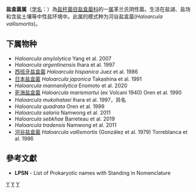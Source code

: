 {{Automatic taxobox
| taxon = Haloarcula
| authority = Torreblanca et al., 1986
| type species = 河谷盐盒菌<br>''Haloarcula vallismortis''
| type species authority = (González et al., 1979) Torreblanca et al., 1986
}}
'''盐盒菌属'''（[[学名|学名]]：{{lang|la|''Haloarcula''}}）為[[盐杆菌目|盐杆菌目]][[盐盒菌科|盐盒菌科]]的一[[属|属]]革兰氏阴性菌。生活在盐湖、盐场和含盐土壤等中性盐环境中。此属的模式种为河谷盐盒菌(''Haloarcula vallismortis'')。

==下属物种==
* ''Haloarcula amylolytica'' Yang et al. 2007
* ''Haloarcula argentinensis'' Ihara et al. 1997
* [[西班牙盐盒菌|西班牙盐盒菌]] ''Haloarcula hispanica'' Juez et al. 1986
* [[日本盐盒菌|日本盐盒菌]] ''Haloarcula japonica'' Takashina et al. 1991
* ''Haloarcula mannanilytica'' Enomoto et al. 2020
* [[死海盐盒菌|死海盐盒菌]] ''Haloarcula marismortui'' (ex Volcani 1940) Oren et al. 1990
* ''Haloarcula mukohataei'' Ihara et al. 1997，异名
* ''Haloarcula quadrata'' Oren et al. 1999
* ''Haloarcula salaria'' Namwong et al. 2011
* ''Haloarcula sebkhae'' Barreteau et al. 2019
* ''Haloarcula tradensis'' Namwong et al. 2011
* [[河谷盐盒菌|河谷盐盒菌]] ''Haloarcula vallismortis'' (González et al. 1979) Torreblanca et al. 1986

==參考文獻==
{{reflist}}
* '''LPSN''' - List of Prokaryotic names with Standing in Nomenclature

{{taxonbar}}

[[Category:革兰氏阴性菌|Y]]
[[Category:_盐盒菌科|Y]]
[[Category:1986年描述的分类群|Y]]